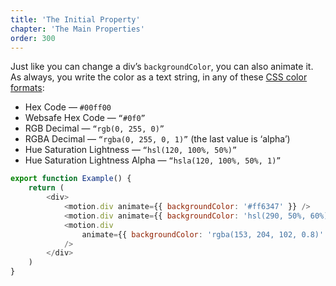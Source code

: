 ```yaml
---
title: 'The Initial Property'
chapter: 'The Main Properties'
order: 300
---
```


Just like you can change a div’s `backgroundColor`, you can also animate it. As always, you write the color as a text string, in any of these [CSS color formats](https://developer.mozilla.org/docs/Web/CSS/background-color):

-   Hex Code — `#00ff00`
-   Websafe Hex Code — `“#0f0”`
-   RGB Decimal — `“rgb(0, 255, 0)”`
-   RGBA Decimal — `“rgba(0, 255, 0, 1)”` (the last value is ‘alpha’)
-   Hue Saturation Lightness — `“hsl(120, 100%, 50%)”`
-   Hue Saturation Lightness Alpha — `“hsla(120, 100%, 50%, 1)”`

```js
export function Example() {
	return (
		<div>
			<motion.div animate={{ backgroundColor: '#ff6347' }} />
			<motion.div animate={{ backgroundColor: 'hsl(290, 50%, 60%)' }} />
			<motion.div
				animate={{ backgroundColor: 'rgba(153, 204, 102, 0.8)' }}
			/>
		</div>
	)
}
```
